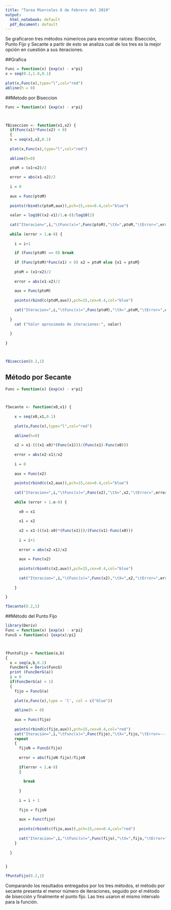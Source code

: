---
title: "Tarea Miercoles 6 de Febrero del 2019"
output: 
  html_notebook: default
  pdf_document: default
---

Se graficaron tres métodos númericos para encontrar raices: Bisección, Punto Fijo y Secante a partir de esto se analiza cual de los tres es la mejor opción en cuestión a sus iteraciones. 

##Grafica
```{r, echo=FALSE}
Func = function(x) {exp(x) - x*pi}
x = seq(0.2,1.8,0.1)
  
plot(x,Func(x),type="l",col="red")
abline(h = 0)
```


##Metodo por Biseccion

```{r, echo=TRUE}


Func = function(x) {exp(x) - x*pi}



fBiseccion <- function(x1,x2) {
  if(Func(x1)*Func(x2) < 0)
  {
  x = seq(x1,x2,0.1)
  
  plot(x,Func(x),type="l",col="red")
  
  abline(h=0)

  ptoM = (x1+x2)/2
  
  error = abs(x1-x2)/2
  
  i = 0
  
  aux = Func(ptoM)
  
  points(rbind(c(ptoM,aux)),pch=15,cex=0.4,col="blue")
  
  valor = log10((x2-x1)/1.e-8)/log10(2)
  
  cat("Iteracion=",i,"\tFunc(x)=",Func(ptoM),"\tX=",ptoM,"\tError=",error,"\n")
  
  while (error > 1.e-8) {
    
    i = i+1

    if (Func(ptoM) == 0) break
    
    if (Func(ptoM)*Func(x1) < 0) x2 = ptoM else {x1 = ptoM}
    
    ptoM = (x1+x2)/2
    
    error = abs(x1-x2)/2
    
    aux = Func(ptoM)
    
    points(rbind(c(ptoM,aux)),pch=15,cex=0.4,col="blue")
    
    cat("Iteracion=",i,"\tFunc(x)=",Func(ptoM),"\tX=",ptoM,"\tError=",error,"\n")
    
  }
    cat ("Valor aproximado de iteraciones:", valor)
    
  }
  
}



fBiseccion(0.2,1)


```

## Método por Secante

```{r}
Func = function(x) {exp(x) - x*pi}



fSecante <- function(x0,x1) {
  
    x = seq(x0,x1,0.1)
    
    plot(x,Func(x),type="l",col="red")
    
    abline(h=0)
    
    x2 = x1-(((x1-x0)*(Func(x1)))/(Func(x1)-Func(x0)))
    
    error = abs(x2-x1)/x2
    
    i = 0
    
    aux = Func(x2)
    
    points(rbind(c(x2,aux)),pch=15,cex=0.4,col="blue")
    
    cat("Iteracion=",i,"\tFunc(x)=",Func(x2),"\tX=",x2,"\tError=",error,"\n")
    
    while (error > 1.e-8) {
      
      x0 = x1
      
      x1 = x2
      
      x2 = x1-(((x1-x0)*(Func(x1)))/(Func(x1)-Func(x0)))
      
      i = i+1
      
      error = abs(x2-x1)/x2
      
      aux = Func(x2)
      
      points(rbind(c(x2,aux)),pch=15,cex=0.4,col="blue")
      
      cat("Iteracion=",i,"\tFunc(x)=",Func(x2),"\tX=",x2,"\tError=",error,"\n")
      
    }
  
}

fSecante(0.2,1)
```

##Método del Punto Fijo

```{r}
library(Deriv)
Func = function(x) {exp(x) - x*pi}
FuncG = function(x) {exp(x)/pi}



fPuntoFijo = function(a,b)
{
  x = seq(a,b,0.1)
  FuncDerG = Deriv(FuncG)
  print (FuncDerG(a))
  i = 0
  if(FuncDerG(a) < 1)
  {
    fijo = FuncG(a)
    
    plot(x,Func(x),type = 'l', col = c("blue"))
    
    abline(h = 0)
    
    aux = Func(fijo)
    
    points(rbind(c(fijo,aux)),pch=15,cex=0.4,col="red")
    cat("Iteracion=",i,"\tFunc(x)=",Func(fijo),"\tX=",fijo,"\tError=---\n")
    repeat
    {
      fijoN = FuncG(fijo)
      
      error = abs(fijoN-fijo)/fijoN
      
      if(error < 1.e-8)
      { 
        
        break
        
      }
      
      i = i + 1
      
      fijo = fijoN
      
      aux = Func(fijo)
      
      points(rbind(c(fijo,aux)),pch=15,cex=0.4,col="red")
      
      cat("Iteracion=",i,"\tFunc(x)=",Func(fijo),"\tX=",fijo,"\tError=",error,"\n")
    }
    
  }

  
}

fPuntoFijo(0.2,1)
```


Comparando los resultados entregados por los tres métodos, el método por secante presenta el menor número de iteraciones, seguido por el método de bisección y finalmente el punto fijo. Las tres usaron el mismo intervalo para la función.
